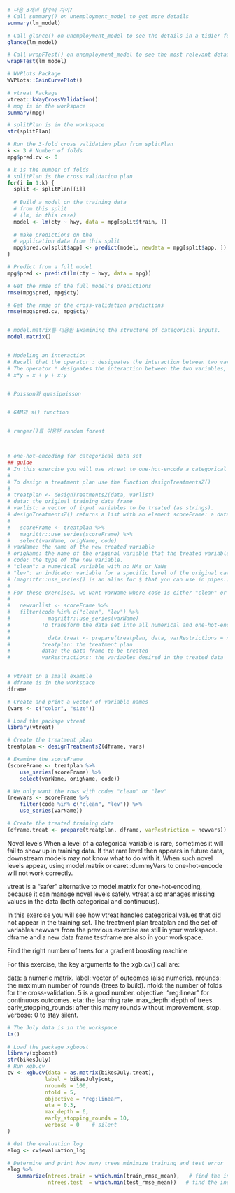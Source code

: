 ```r
# 다음 3개의 함수의 차이? 
# Call summary() on unemployment_model to get more details
summary(lm_model)

# Call glance() on unemployment_model to see the details in a tidier form
glance(lm_model)

# Call wrapFTest() on unemployment_model to see the most relevant details
wrapFTest(lm_model)

# WVPlots Package 
WVPlots::GainCurvePlot()

# vtreat Package
vtreat::kWayCrossValidation()
# mpg is in the workspace
summary(mpg)

# splitPlan is in the workspace
str(splitPlan)

# Run the 3-fold cross validation plan from splitPlan
k <- 3 # Number of folds
mpg$pred.cv <- 0 

# k is the number of folds
# splitPlan is the cross validation plan
for(i in 1:k) {
  split <- splitPlan[[i]]
  
  # Build a model on the training data 
  # from this split 
  # (lm, in this case)
  model <- lm(cty ~ hwy, data = mpg[split$train, ])
  
  # make predictions on the 
  # application data from this split
  mpg$pred.cv[split$app] <- predict(model, newdata = mpg[split$app, ])
}

# Predict from a full model
mpg$pred <- predict(lm(cty ~ hwy, data = mpg))

# Get the rmse of the full model's predictions
rmse(mpg$pred, mpg$cty)

# Get the rmse of the cross-validation predictions
rmse(mpg$pred.cv, mpg$cty)


# model.matrix를 이용한 Examining the structure of categorical inputs.
model.matrix()


# Modeling an interaction
# Recall that the operator : designates the interaction between two variables. 
# The operator * designates the interaction between the two variables, plus the main effects.
# x*y = x + y + x:y


# Poisson과 quasipoisson


# GAM과 s() function 


# ranger()를 이용한 random forest 



# one-hot-encoding for categorical data set 
## guide
# In this exercise you will use vtreat to one-hot-encode a categorical variable on a small example. vtreat creates a treatment plan to transform categorical variables into indicator variables (coded "lev"), and to clean bad values out of numerical variables (coded "clean").
# 
# To design a treatment plan use the function designTreatmentsZ()
# 
# treatplan <- designTreatmentsZ(data, varlist)
# data: the original training data frame
# varlist: a vector of input variables to be treated (as strings).
# designTreatmentsZ() returns a list with an element scoreFrame: a data frame that includes the names and types of the new variables:
#   
#   scoreFrame <- treatplan %>% 
#   magrittr::use_series(scoreFrame) %>% 
#   select(varName, origName, code)
# varName: the name of the new treated variable
# origName: the name of the original variable that the treated variable comes from
# code: the type of the new variable.
# "clean": a numerical variable with no NAs or NaNs
# "lev": an indicator variable for a specific level of the original categorical variable.
# (magrittr::use_series() is an alias for $ that you can use in pipes.)
# 
# For these exercises, we want varName where code is either "clean" or "lev":
#   
#   newvarlist <- scoreFrame %>% 
#   filter(code %in% c("clean", "lev") %>%
#            magrittr::use_series(varName)
#          To transform the data set into all numerical and one-hot-encoded variables, use prepare():
#            
#            data.treat <- prepare(treatplan, data, varRestrictions = newvarlist)
#          treatplan: the treatment plan
#          data: the data frame to be treated
#          varRestrictions: the variables desired in the treated data


# vtreat on a small example
# dframe is in the workspace
dframe

# Create and print a vector of variable names
(vars <- c("color", "size"))

# Load the package vtreat
library(vtreat)

# Create the treatment plan
treatplan <- designTreatmentsZ(dframe, vars)

# Examine the scoreFrame
(scoreFrame <- treatplan %>%
    use_series(scoreFrame) %>%
    select(varName, origName, code))

# We only want the rows with codes "clean" or "lev"
(newvars <- scoreFrame %>%
    filter(code %in% c("clean", "lev")) %>%
    use_series(varName))

# Create the treated training data
(dframe.treat <- prepare(treatplan, dframe, varRestriction = newvars))

```

Novel levels
When a level of a categorical variable is rare, sometimes it will fail to show up in training data. If that rare level then appears in future data, downstream models may not know what to do with it. When such novel levels appear, using model.matrix or caret::dummyVars to one-hot-encode will not work correctly.

vtreat is a "safer" alternative to model.matrix for one-hot-encoding, because it can manage novel levels safely. vtreat also manages missing values in the data (both categorical and continuous).

In this exercise you will see how vtreat handles categorical values that did not appear in the training set. The treatment plan treatplan and the set of variables newvars from the previous exercise are still in your workspace. dframe and a new data frame testframe are also in your workspace.


Find the right number of trees for a gradient boosting machine

For this exercise, the key arguments to the xgb.cv() call are:

data: a numeric matrix.
label: vector of outcomes (also numeric).
nrounds: the maximum number of rounds (trees to build).
nfold: the number of folds for the cross-validation. 5 is a good number.
objective: "reg:linear" for continuous outcomes.
eta: the learning rate.
max_depth: depth of trees.
early_stopping_rounds: after this many rounds without improvement, stop.
verbose: 0 to stay silent.
```r
# The July data is in the workspace
ls()

# Load the package xgboost
library(xgboost)
str(bikesJuly)
# Run xgb.cv
cv <- xgb.cv(data = as.matrix(bikesJuly.treat), 
            label = bikesJuly$cnt,
            nrounds = 100,
            nfold = 5,
            objective = "reg:linear",
            eta = 0.3,
            max_depth = 6,
            early_stopping_rounds = 10,
            verbose = 0    # silent
)

# Get the evaluation log 
elog <- cv$evaluation_log

# Determine and print how many trees minimize training and test error
elog %>% 
   summarize(ntrees.train = which.min(train_rmse_mean),   # find the index of min(train_rmse_mean)
             ntrees.test  = which.min(test_rmse_mean))   # find the index of min(test_rmse_mean)

```
